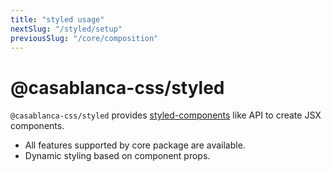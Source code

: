 ```yaml
---
title: "styled usage"
nextSlug: "/styled/setup"
previousSlug: "/core/composition"
---
```


# @casablanca-css/styled

`@casablanca-css/styled` provides [styled-components](https://styled-components.com) like API to create JSX components.

* All features supported by core package are available.
* Dynamic styling based on component props.
